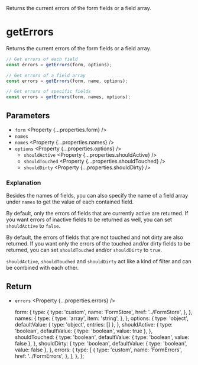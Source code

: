 
<Title>getErrors</Title>
<Description>
  Returns the current errors of the form fields or a field array.
</Description>

# getErrors

Returns the current errors of the form fields or a field array.

```ts
// Get errors of each field
const errors = getErrors(form, options);

// Get errors of a field array
const errors = getErrors(form, name, options);

// Get errors of specific fields
const errors = getErrors(form, names, options);
```

## Parameters

- `form` <Property {...properties.form} />
- `names` <Property type="string" />
- `names` <Property {...properties.names} />
- `options` <Property {...properties.options} />
  - `shouldActive` <Property {...properties.shouldActive} />
  - `shouldTouched` <Property {...properties.shouldTouched} />
  - `shouldDirty` <Property {...properties.shouldDirty} />

### Explanation

Besides the names of fields, you can also specify the name of a field array under `names` to get the value of each contained field.

By default, only the errors of fields that are currently active are returned. If you want errors of inactive fields to be returned as well, you can set `shouldActive` to `false`.

By default, the errors of fields that are not touched and not dirty are also returned. If you want only the errors of the touched and/or dirty fields to be returned, you can set `shouldTouched` and/or `shouldDirty` to `true`.

`shouldActive`, `shouldTouched` and `shouldDirty` act like a kind of filter and can be combined with each other.

## Return

- `errors` <Property {...properties.errors} />

  form: {
    type: {
      type: 'custom',
      name: 'FormStore',
      href: '../FormStore',
    },
  },
  names: {
    type: {
      type: 'array',
      item: 'string',
    },
  },
  options: {
    type: 'object',
    defaultValue: { type: 'object', entries: [] },
  },
  shouldActive: {
    type: 'boolean',
    defaultValue: { type: 'boolean', value: true },
  },
  shouldTouched: {
    type: 'boolean',
    defaultValue: { type: 'boolean', value: false },
  },
  shouldDirty: {
    type: 'boolean',
    defaultValue: { type: 'boolean', value: false },
  },
  errors: {
    type: [
      {
        type: 'custom',
        name: 'FormErrors',
        href: '../FormErrors',
      },
    ],
  },
};
